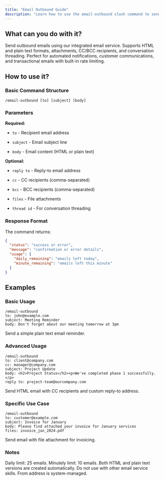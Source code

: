 ```yaml
---
title: "Email Outbound Guide"
description: "Learn how to use the email-outbound slash command to send emails through our integrated email service"
---
```


## What can you do with it?

Send outbound emails using our integrated email service. Supports HTML and plain text formats, attachments, CC/BCC recipients, and conversation threading. Perfect for automated notifications, customer communications, and transactional emails with built-in rate limiting.

## How to use it?

### Basic Command Structure
```
/email-outbound [to] [subject] [body]
```

### Parameters

**Required:**

- `to` - Recipient email address

- `subject` - Email subject line

- `body` - Email content (HTML or plain text)

**Optional:**

- `reply to` - Reply-to email address

- `cc` - CC recipients (comma-separated)

- `bcc` - BCC recipients (comma-separated)

- `files` - File attachments

- `thread id` - For conversation threading

### Response Format

The command returns:
```json
{
  "status": "success or error",
  "message": "confirmation or error details",
  "usage": {
    "daily_remaining": "emails left today",
    "minute_remaining": "emails left this minute"
  }
}
```

## Examples

### Basic Usage
```
/email-outbound
to: john@example.com
subject: Meeting Reminder
body: Don't forget about our meeting tomorrow at 3pm
```
Send a simple plain text email reminder.

### Advanced Usage
```
/email-outbound
to: client@company.com
cc: manager@company.com
subject: Project Update
body: <h2>Project Status</h2><p>We've completed phase 1 successfully.</p>
reply to: project-team@ourcompany.com
```
Send HTML email with CC recipients and custom reply-to address.

### Specific Use Case
```
/email-outbound
to: customer@example.com
subject: Invoice for January
body: Please find attached your invoice for January services
files: invoice_jan_2024.pdf
```
Send email with file attachment for invoicing.

### Notes

Daily limit: 25 emails. Minutely limit: 10 emails. Both HTML and plain text versions are created automatically. Do not use with other email service skills. From address is system-managed.